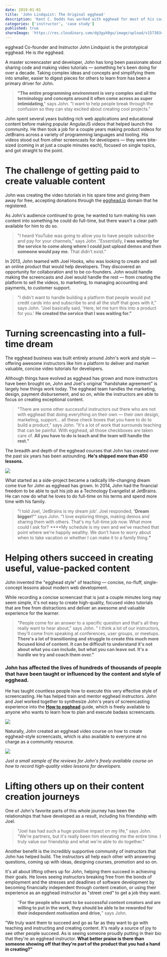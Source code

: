 ```yaml
---
date: 2019-01-01
title: 'John Lindquist: The Original egghead'
description: 'Kent C. Dodds has worked with egghead for most of his career as a developer. This is his story.'
categories: ['instructor', 'case study']
published: true
shareImage: 'https://res.cloudinary.com/dg3gyk0gu/image/upload/v1573834774/og-image-assets/case-study-john-lindquist.png'
---
```


egghead Co-founder and Instructor John Lindquist is the prototypical egghead. He is *the* egghead. 

A master screencaster and developer, John has long been passionate about sharing code and making video tutorials — something he's been doing for over a decade. Taking complex ideas and concepts and simplifying them into smaller, easier to digest pieces for others to learn from has been a primary driver for John. 

> **"The entire programming environment is very complex and all the terminology and concepts around it often come across as super intimidating**," says John. "I want to help people break through the confusion so they can stay excited about creating cool projects."

John spent several years building rich web applications and educational content before making popular AngularJS videos that helped launch the community. He then took a job for a couple years making product videos for JetBrains across a variety of programming languages and tooling.  His videos stood out from other screencasts for developers — they were bite-sized (coming in at just a couple minutes each), focused on single topics, and got straight to the point. 

# The challenge of getting paid to create valuable content

John was creating the video tutorials in his spare time and giving them away for free, accepting donations through the [egghead.io](http://egghead.io) domain that he registered. 

As John's audience continued to grow, he wanted to turn making his own content into something he could do full-time, but there wasn't a clear path available for him to do so. 

> "I heard YouTube was going to allow you to have people subscribe and pay for your channels," says John ."Essentially, **I was waiting for the service to come along where I could just upload demos and then someone would pay me.** That didn't exist."

In 2013, John teamed with Joel Hooks, who was looking to create and sell an online product that would help developers. They discovered an opportunity for collaboration and to be co-founders. John would handle making the screencasts and Joel would handle the rest — from creating the platform to sell the videos, to marketing, to managing accounting and payments, to customer support. 

> "I didn't want to handle building a platform that people would put credit cards into and subscribe to and all the stuff that goes with it," says John. "Joel basically said, 'Here, let me turn this into a product for you.' **He created the service that I was waiting for."**

# Turning screencasting into a full-time dream

The egghead business was built entirely around John's work and style — offering awesome instructors like him a platform to deliver and market valuable, concise video tutorials for developers. 

Although things have evolved as egghead has grown and more instructors have been brought on, John and Joel's original "handshake agreement" is largely how things work today. The egghead team handles the marketing, design, payment disbursement, and so on, while the instructors are able to focus on creating exceptional content. 

> "There are some other successful instructors out there who are not with egghead that doing everything on their own — their own design, marketing, support... all these check boxes that you have to do to build a product," says John. "It's a lot of work that surrounds teaching that can be painful. With egghead, all those checkboxes are taken care of. **All you have to do is teach and the team will handle the rest."**

The breadth and depth of the egghead courses that John has created over the past six years has been astounding. **He's shipped more than 450 lessons.**  

![](./courses@2x.png)

What started as a side-project became a radically life-changing dream come true for John as egghead has grown. In 2014, John had the financial freedom to be able to quit his job as a Technology Evangelist at JetBrains. He can now do what he loves to do full-time on his terms and spend more time with his family. 

> "I told Joel, 'JetBrains is my dream job'. Joel responded, **'Dream bigger!'**" says John. "I love exploring things, making demos and sharing them with others. That's my full-time job now. What more could I ask for?  ****My schedule is my own and we've reached that point where we're happily wealthy. We don't have to worry about when to take vacation or whether I can make it to a family thing.**"**

# Helping others succeed in creating useful, value-packed content

John invented the "egghead style" of teaching — concise, no-fluff, single-concept lessons about modern web development.  

While recording a concise screencast that is just a couple minutes long may seem simple, it's not easy to create high-quality, focused video tutorials that are free from distractions and deliver an awesome and valuable experience for the learner.

> "People come for an answer to a specific question and that's all they really want to hear about," says John. " I think a lot of our instructors, they'll come from speaking at conferences, user groups, or meetups. **There's a lot of transitioning and struggle to create this much more focused kind of content. It can be difficult to understand it's not about what you can include, but what you can leave out. It's a hurdle we try and coach them over."**

### John has affected the lives of hundreds of thousands of people that have been taught or influenced by the content and style of egghead.

He has taught countless people how to execute this very effective style of screencasting. He has helped train and mentor egghead instructors. John and Joel worked together to synthesize John's years of screencasting experience into the **[How to egghead](http://howtoegghead.com)** guide, which is freely available to anyone who wants to learn how to plan and execute badass screencasts. 

![](./record-screencasts@2x.png)

Naturally, John created an egghead video course on how to create egghead-style screencasts, which is also available to everyone at no charge as a community resource. 

![](./praise@2x.png)


*Just a small sample of the reviews for John's freely available course on how to record high-quality video lessons for developers.* 

# Lifting others up on their content creation journeys

One of John's favorite parts of this whole journey has been the relationships that have developed as a result, including his friendship with Joel. 

> "Joel has had such a huge positive impact on my life," says John. "We're partners, but it's really been him elevating me the entire time. I truly value our friendship and what we're able to do together."

Another benefit is the incredibly supportive community of instructors that John has helped build. The instructors all help each other with answering questions, coming up with ideas, designing courses, promotion and so on. 

It's all about lifting others up for John, helping them succeed in achieving their goals. He loves seeing instructors breaking free from the bonds of employment and the stresses and deadlines of software development by becoming financially independent through content creation, or using their experience as an egghead instructor as "street cred" to get a job they want. 

> "**For the people who want to be successful content creators and are willing to put in the work, they should be able to be rewarded for their independent motivation and drive,**" says John. 

"We truly want them to succeed and go as far as they want to go with teaching and instructing and creating content. It's really a source of joy to see other people succeed. As is seeing someone proudly putting in their bio that they're an egghead instructor. **What better praise is there than someone showing off that they're part of the product that you had a hand in creating?"**
